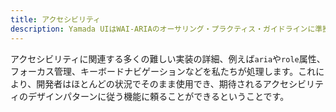 ```yaml
---
title: アクセシビリティ
description: Yamada UIはWAI-ARIAのオーサリング・プラクティス・ガイドラインに準拠しており、さまざまな最新ブラウザや一般的に使用されている支援技術でテストされています。
---
```


アクセシビリティに関連する多くの難しい実装の詳細、例えば`aria`や`role`属性、フォーカス管理、キーボードナビゲーションなどを私たちが処理します。これにより、開発者はほとんどの状況でそのまま使用でき、期待されるアクセシビリティのデザインパターンに従う機能に頼ることができるということです。

